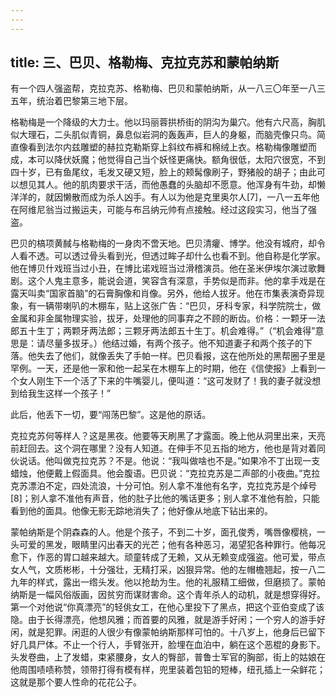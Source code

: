 ```yaml
---
---
---
```

title: 三、巴贝、格勒梅、克拉克苏和蒙帕纳斯
---




有一个四人强盗帮，克拉克苏、格勒梅、巴贝和蒙帕纳斯，从一八三〇年至一八三五年，统治着巴黎第三地下层。

格勒梅是一个降级的大力士。他以玛丽蓉拱桥街的阴沟为巢穴。他有六尺高，胸肌似大理石，二头肌似青铜，鼻息似岩洞的轰轰声，巨人的身躯，而脑壳像只鸟。简直像看到法尔内兹雕塑的赫拉克勒斯穿上斜纹布裤和棉绒上衣。格勒梅像雕塑而成，本可以降伏妖魔；他觉得自己当个妖怪更痛快。额角很低，太阳穴很宽，不到四十岁，已有鱼尾纹，毛发又硬又短，脸上的颊髯像刷子，野猪般的胡子；由此可以想见其人。他的肌肉要求干活，而他愚蠢的头脑却不愿意。他浑身有牛劲，却懒洋洋的，就因懒散而成为杀人凶手。有人以为他是克里奥尔人[7]，一八一五年他在阿维尼翁当过搬运夫，可能与布吕纳元帅有点接触。经过这段实习，他当了强盗。

巴贝的槁项黄馘与格勒梅的一身肉不啻天地。巴贝清癯、博学。他没有城府，却令人看不透。可以透过骨头看到光，但透过眸子却什么也看不到。他自称是化学家。他在博贝什戏班当过小丑，在博比诺戏班当过滑稽演员。他在圣米伊埃尔演过歌舞剧。这个人鬼主意多，能说会道，笑容含有深意，手势似是而非。他的拿手戏是在露天叫卖“国家首脑”的石膏胸像和肖像。另外，他给人拔牙。他在市集表演奇异现象，有一辆带喇叭的木棚车，贴上这张广告：“巴贝，牙科专家，科学院院士，做金属和非金属物理实验，拔牙，处理他的同事弃之不顾的断齿。价格：一颗牙一法郎五十生丁；两颗牙两法郎；三颗牙两法郎五十生丁。机会难得。”（“机会难得”意思是：请尽量多拔牙。）他结过婚，有两个孩子。他不知道妻子和两个孩子的下落。他失去了他们，就像丢失了手帕一样。巴贝看报，这在他所处的黑帮圈子里是罕例。一天，还是他一家和他一起呆在木棚车上的时期，他在《信使报》上看到一个女人刚生下一个活了下来的牛嘴婴儿，便叫道：“这可发财了！我的妻子就没想到给我生这样一个孩子！”

此后，他丢下一切，要“闯荡巴黎”。这是他的原话。

克拉克苏何等样人？这是黑夜。他要等天刷黑了才露面。晚上他从洞里出来，天亮前赶回去。这个洞在哪里？没有人知道。在伸手不见五指的地方，他也是背对着同伙说话。他叫做克拉克苏？不是。他说：“我叫做啥也不是。”如果冷不丁出现一支蜡烛，他便戴上假面具。他会腹语。巴贝说：“克拉克苏是二声部的小夜曲。”克拉克苏漂泊不定，四处流浪，十分可怕。别人拿不准他有名字，克拉克苏是个绰号[8]；别人拿不准他有声音，他的肚子比他的嘴话更多；别人拿不准他有脸，只能看到他的面具。他像无影无踪地消失了；他好像从地底下钻出来的。

蒙帕纳斯是个阴森森的人。他是个孩子，不到二十岁，面孔俊秀，嘴唇像樱桃，一头可爱的黑发，眼睛里闪出春天的光芒；他有各种恶习，渴望犯各种罪行。他每况愈下，作恶的胃口越来越大。顽童转成了无赖，又从无赖变成强盗。他可爱，带点女人气，文质彬彬，十分强壮，无精打采，凶狠异常。他的左帽檐翘起，按一八二九年的样式，露出一绺头发。他以抢劫为生。他的礼服精工细做，但磨损了。蒙帕纳斯是一幅风俗版画，因贫穷而谋财害命。这个青年杀人的动机，就是想穿得好。第一个对他说“你真漂亮”的轻佻女工，在他心里投下了黑点，把这个亚伯变成了该隐。由于长得漂亮，他想风雅；而首要的风雅，就是游手好闲；一个穷人的游手好闲，就是犯罪。闲逛的人很少有像蒙帕纳斯那样可怕的。十八岁上，他身后已留下好几具尸体。不止一个行人，手臂张开，脸埋在血泊中，躺在这个恶棍的身影下。头发卷曲，上了发蜡，束紧腰身，女人的臀部，普鲁士军官的胸部，街上的姑娘在他周围啧啧称赞，领带打得有模有样，兜里装着包铅的短棒，纽孔插上一朵鲜花；这就是那个要人性命的花花公子。